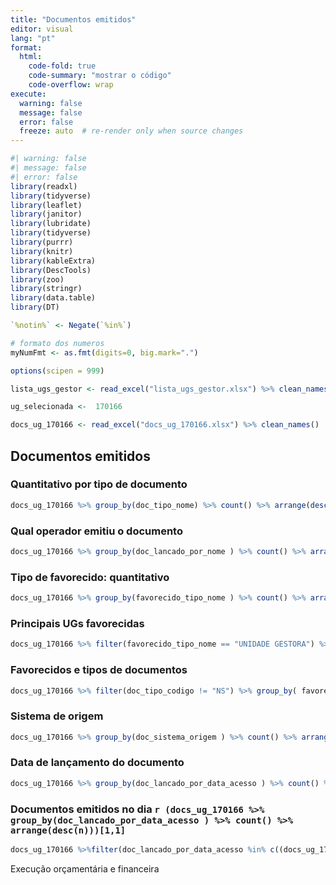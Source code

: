 ```yaml
---
title: "Documentos emitidos"
editor: visual
lang: "pt"
format:
  html:
    code-fold: true
    code-summary: "mostrar o código"
    code-overflow: wrap
execute:
  warning: false
  message: false
  error: false
  freeze: auto  # re-render only when source changes 
---
```


```r
#| warning: false
#| message: false
#| error: false
library(readxl)
library(tidyverse)
library(leaflet)
library(janitor)
library(lubridate)
library(tidyverse)
library(purrr)
library(knitr)
library(kableExtra)
library(DescTools)
library(zoo)
library(stringr)
library(data.table)
library(DT)
```

```r
`%notin%` <- Negate(`%in%`)

# formato dos numeros
myNumFmt <- as.fmt(digits=0, big.mark=".")

options(scipen = 999)
```

```r
lista_ugs_gestor <- read_excel("lista_ugs_gestor.xlsx") %>% clean_names()
```

```r
ug_selecionada <-  170166
```

```r
docs_ug_170166 <- read_excel("docs_ug_170166.xlsx") %>% clean_names()
```

## Documentos emitidos

### Quantitativo por tipo de documento

```r
docs_ug_170166 %>% group_by(doc_tipo_nome) %>% count() %>% arrange(desc(n)) %>% kable()
```

### Qual operador emitiu o documento

```r
docs_ug_170166 %>% group_by(doc_lancado_por_nome ) %>% count() %>% arrange(desc(n)) %>% kable()
```

### Tipo de favorecido: quantitativo

```r
docs_ug_170166 %>% group_by(favorecido_tipo_nome ) %>% count() %>% arrange(desc(n)) %>% head(20) %>% kable()
```

### Principais UGs favorecidas

```r
docs_ug_170166 %>% filter(favorecido_tipo_nome == "UNIDADE GESTORA") %>% group_by(favorecido_doc_nome ) %>% count() %>% arrange(desc(n)) %>% head(20) %>% kable()
```

### Favorecidos e tipos de documentos

```r
docs_ug_170166 %>% filter(doc_tipo_codigo != "NS") %>% group_by( favorecido_doc_nome, doc_tipo_nome ) %>% count() %>% arrange(desc(n)) %>% head(20) %>% kable()
```

### Sistema de origem

```r
docs_ug_170166 %>% group_by(doc_sistema_origem ) %>% count() %>% arrange(desc(n)) %>% kable()
```

### Data de lançamento do documento

```r
docs_ug_170166 %>% group_by(doc_lancado_por_data_acesso ) %>% count() %>% arrange(desc(n)) %>% head(10)%>% kable()
```

### Documentos emitidos no dia `r (docs_ug_170166 %>% group_by(doc_lancado_por_data_acesso ) %>% count() %>% arrange(desc(n)))[1,1]`

```r
docs_ug_170166 %>%filter(doc_lancado_por_data_acesso %in% c((docs_ug_170166 %>% group_by(doc_lancado_por_data_acesso ) %>% count() %>% arrange(desc(n)))[1,1])) %>% group_by(doc_tipo_nome) %>% count() %>% arrange(desc(n)) %>% head(10)%>% kable()
```

Execução orçamentária e financeira
